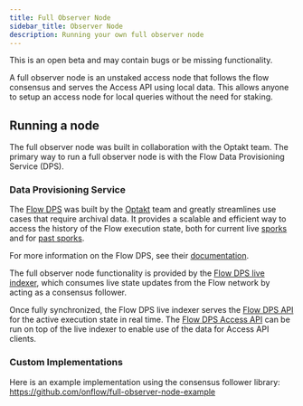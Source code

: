 ```yaml
---
title: Full Observer Node
sidebar_title: Observer Node
description: Running your own full observer node
---
```


<Callout type="warning">
  This is an open beta and may contain bugs or be missing functionality.
</Callout>

A full observer node is an unstaked access node that follows the flow consensus
and serves the Access API using local data. This allows anyone to setup an access
node for local queries without the need for staking.

## Running a node

The full observer node was built in collaboration with the Optakt team.
The primary way to run a full observer node is with the Flow Data Provisioning Service (DPS).

### Data Provisioning Service

The [Flow DPS](https://github.com/optakt/flow-dps/) was built by the [Optakt](https://www.optakt.io/) team
and greatly streamlines use cases that require archival data.
It provides a scalable and efficient way to access the history of the Flow execution state,
both for current live [sporks](./spork) and for [past sporks](./past-sporks).

For more information on the Flow DPS, see their [documentation](https://github.com/optakt/flow-dps/blob/master/README.md).

The full observer node functionality is provided by the [Flow DPS live indexer](https://github.com/optakt/flow-dps/tree/master/cmd/flow-dps-live),
which consumes live state updates from the Flow network by acting as a consensus follower.

Once fully synchronized, the Flow DPS live indexer serves the [Flow DPS API](https://github.com/optakt/flow-dps/blob/master/docs/dps-api.md)
for the active execution state in real time.
The [Flow DPS Access API](https://github.com/optakt/flow-dps-access) can be run on top of the live indexer to enable use of the data for Access API clients.

### Custom Implementations

Here is an example implementation using the consensus follower library: https://github.com/onflow/full-observer-node-example
